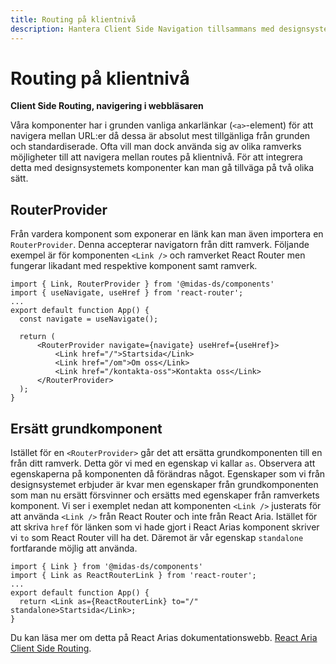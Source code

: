 ```yaml
---
title: Routing på klientnivå
description: Hantera Client Side Navigation tillsammans med designsystemet
---
```


# Routing på klientnivå

**Client Side Routing, navigering i webbläsaren**

Våra komponenter har i grunden vanliga ankarlänkar (`<a>`-element) för att navigera mellan URL:er då dessa är absolut mest tillgänliga från grunden och standardiserade.
Ofta vill man dock använda sig av olika ramverks möjligheter till att navigera mellan routes på klientnivå. För att integrera detta med designsystemets komponenter kan man gå tillväga på två olika sätt.

## RouterProvider

Från vardera komponent som exponerar en länk kan man även importera en `RouterProvider`. Denna accepterar navigatorn från ditt ramverk. Följande exempel är för komponenten `<Link />` och ramverket React Router men fungerar likadant med respektive komponent samt ramverk.

```tsx
import { Link, RouterProvider } from '@midas-ds/components'
import { useNavigate, useHref } from 'react-router';
...
export default function App() {
  const navigate = useNavigate();

  return (
      <RouterProvider navigate={navigate} useHref={useHref}>
          <Link href="/">Startsida</Link>
          <Link href="/om">Om oss</Link>
          <Link href="/kontakta-oss">Kontakta oss</Link>
      </RouterProvider>
  );
}
```

## Ersätt grundkomponent

Istället för en `<RouterProvider>` går det att ersätta grundkomponenten till en från ditt ramverk. Detta gör vi med en egenskap vi kallar `as`. Observera att egenskaperna på komponenten då förändras något.
Egenskaper som vi från designsystemet erbjuder är kvar men egenskaper från grundkomponenten som man nu ersätt försvinner och ersätts med egenskaper från ramverkets komponent. Vi ser i exemplet nedan att komponenten `<Link />` justerats för att använda `<Link />` från React Router och inte från React Aria.
Istället för att skriva `href` för länken som vi hade gjort i React Arias komponent skriver vi `to` som React Router vill ha det. Däremot är vår egenskap `standalone` fortfarande möjlig att använda.

```tsx
import { Link } from '@midas-ds/components'
import { Link as ReactRouterLink } from 'react-router';
...
export default function App() {
  return <Link as={ReactRouterLink} to="/" standalone>Startsida</Link>;
}
```

Du kan läsa mer om detta på React Arias dokumentationswebb. [React Aria Client Side Routing](https://react-spectrum.adobe.com/react-aria/routing.html).
